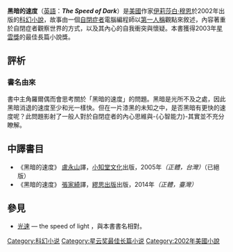 {{unreferenced|time=2014-06-01T02:51:09+00:00}}
'''黑暗的速度'''（[[英語|英語]]：'''''The Speed of Dark'''''）是[[美國|美國]]作家[[伊莉莎白·穆恩|伊莉莎白·穆恩]]於2002年出版的[[科幻小說|科幻小說]]，故事由一個[[自閉症|自閉症者]]電腦編程師以[[第一人稱|第一人稱]]觀點來敘述，內容著重於自閉症者觀察世界的方式，以及其內心的自我衝突與懷疑。本書獲得2003年[[星雲獎|星雲獎]]的最佳長篇小說獎。

== 評析 ==


=== 書名由來 ===

書中主角羅爾偶而會思考關於「黑暗的速度」的問題。黑暗是光所不及之處，因此黑暗消退的速度至少和光一樣快。但在一片漆黑的未知之中，是否黑暗有更快的速度呢？此問題影射了一般人對於自閉症者的內心思維與-{心智能力}-其實並不充分瞭解。

== 中譯書目 ==

* 《黑暗的速度》 [[盧永山|盧永山]]譯，[[小知堂文化|小知堂文化]]出版，2005年''（正體，台灣）''（已絕版）
* 《黑暗的速度》 [[張家綺|張家綺]]譯，[[繆思出版|繆思出版]]出版，2014年''（正體，臺灣）''

== 參見 ==

* [[光速|光速]] — the speed of light ，與本書書名相對。

{{科幻小作品}}

[[Category:科幻小说|Category:科幻小说]]
[[Category:星云奖最佳长篇小说|Category:星云奖最佳长篇小说]]
[[Category:2002年美國小說|Category:2002年美國小說]]